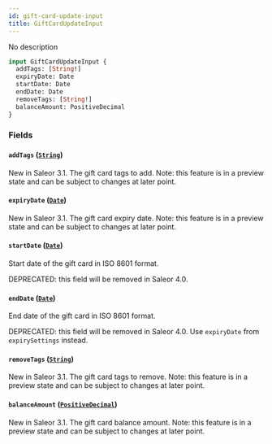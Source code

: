 ```yaml
---
id: gift-card-update-input
title: GiftCardUpdateInput
---
```



No description

```graphql
input GiftCardUpdateInput {
  addTags: [String!]
  expiryDate: Date
  startDate: Date
  endDate: Date
  removeTags: [String!]
  balanceAmount: PositiveDecimal
}
```


### Fields

#### `addTags` ([`String`](../../../developer/api-reference/scalars/string))

New in Saleor 3.1. The gift card tags to add. Note: this feature is in a preview state and can be subject to changes at later point.


#### `expiryDate` ([`Date`](../../../developer/api-reference/scalars/date))

New in Saleor 3.1. The gift card expiry date. Note: this feature is in a preview state and can be subject to changes at later point.


#### `startDate` ([`Date`](../../../developer/api-reference/scalars/date))

Start date of the gift card in ISO 8601 format. 

DEPRECATED: this field will be removed in Saleor 4.0.


#### `endDate` ([`Date`](../../../developer/api-reference/scalars/date))

End date of the gift card in ISO 8601 format. 

DEPRECATED: this field will be removed in Saleor 4.0. Use `expiryDate` from `expirySettings` instead.


#### `removeTags` ([`String`](../../../developer/api-reference/scalars/string))

New in Saleor 3.1. The gift card tags to remove. Note: this feature is in a preview state and can be subject to changes at later point.


#### `balanceAmount` ([`PositiveDecimal`](../../../developer/api-reference/scalars/positive-decimal))

New in Saleor 3.1. The gift card balance amount. Note: this feature is in a preview state and can be subject to changes at later point.




